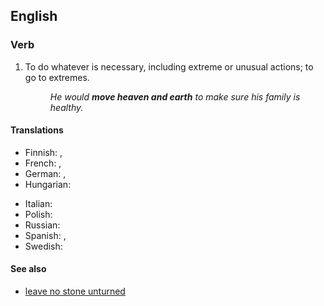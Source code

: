 ==English==

===Verb===
{{head|en|verb}}

# {{lb|en|idiomatic}} To do whatever is necessary, including extreme or unusual actions; to go to extremes.
#: ''He would '''move heaven and earth''' to make sure his family is healthy.''
#: {{syn|en|move mountains}}

====Translations====
{{trans-top|to go to extreme lengths}}
* Finnish: {{t|fi|kääntää maat ja taivaat nurin}}, {{t|fi|[[tehdä]] [[kaikki|kaikkensa]]}}
* French: {{t+|fr|remuer ciel et terre}}, {{t+|fr|déplacer des montagnes}}
* German: {{t+|de|Himmel und Hölle in Bewegung setzen}}, {{t|de|Himmel und Erde in Bewegung setzen}}
* Hungarian: {{t|hu|eget-földet megmozgat}}
{{trans-mid}}
* Italian: {{t|it|muovere cielo e terra}}
* Polish: {{t+|pl|poruszyć niebo i ziemię}}
* Russian: {{t|ru|го́ры сверну́ть|pf}} {{qualifier|move mountains}}
* Spanish: {{t|es|mover cielo y tierra}}, {{t|es|mover Roma con Santiago}}
* Swedish: {{t|sv|röra upp himmel och jord}}
{{trans-bottom}}

====See also====
* [[leave no stone unturned]]